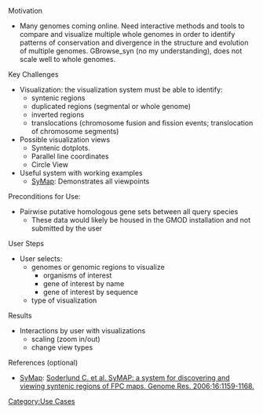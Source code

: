 ; Motivation
*Many genomes coming online.  Need interactive methods and tools to compare and visualize multiple whole genomes in order to identify patterns of conservation and divergence in the structure and evolution of multiple genomes.  GBrowse_syn (no my understanding), does not scale well to whole genomes.
; Key Challenges
*Visualization:  the visualization system must be able to identify:
**syntenic regions
**duplicated regions (segmental or whole genome)
**inverted regions
**translocations (chromosome fusion and fission events; translocation of chromosome segments)
*Possible visualization views 
**Syntenic dotplots.
**Parallel line coordinates
**Circle View
*Useful system with working examples
**[http://symapdb.org SyMap]:  Demonstrates all viewpoints
; Preconditions for Use:
*Pairwise putative homologous gene sets between all query species
**These data would likely be housed in the GMOD installation and not submitted by the user
; User Steps
*User selects:
**genomes or genomic regions to visualize
***organisms of interest
***gene of interest by name
***gene of interest by sequence
** type of visualization
; Results
*Interactions by user with visualizations
**scaling (zoom in/out)
**change view types
; References (optional)
*[http://symapdb.org SyMap]: [http://bioinformatics.oxfordjournals.org/cgi/ijlink?linkType=ABST&journalCode=genome&resid=16/9/1159 Soderlund C. et al. SyMAP: a system for discovering and viewing syntenic regions of FPC maps. Genome Res. 2006;16:1159-1168.]

[[Category:Use Cases]]